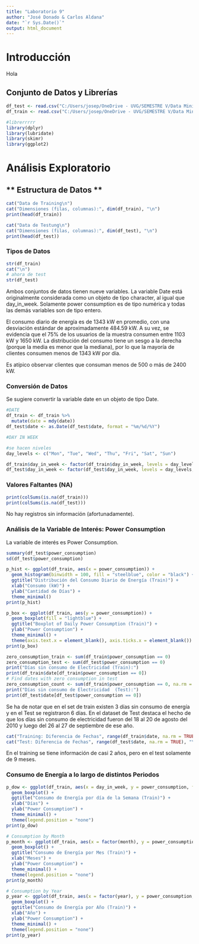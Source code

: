 ```yaml
---
title: "Laboratorio 9"
author: "José Donado & Carlos Aldana"
date: "`r Sys.Date()`"
output: html_document
---
```


# Introducción

Hola

## Conjunto de Datos y Librerías

```r
df_test <- read.csv("C:/Users/josep/OneDrive - UVG/SEMESTRE V/Data Mining/LAB09/Lab8DataMining/df_test.csv")
df_train <- read.csv("C:/Users/josep/OneDrive - UVG/SEMESTRE V/Data Mining/LAB09/Lab8DataMining/df_train.csv")

#librerrrrr
library(dplyr)
library(lubridate)
library(skimr)
library(ggplot2)
```

# Análisis Exploratorio

## \*\* Estructura de Datos \*\*

```r
cat("Data de Training\n")
cat("Dimensiones (filas, columnas):", dim(df_train), "\n")
print(head(df_train))

cat("Data de Testung\n")
cat("Dimensiones (filas, columnas):", dim(df_test), "\n")
print(head(df_test))

```

### Tipos de Datos

```r
str(df_train)
cat("\n")
# ahora de test
str(df_test)
```

Ambos conjuntos de datos tienen nueve variables. La variable Date está originalmente considerada como un objeto de tipo character, al igual que day_in_week. Solamente power consumption es de tipo numérica y todas las demás variables son de tipo entero.

El consumo diario de energía es de 1343 kW en promedio, con una desviación estándar de aproximadamente 484.59 kW. A su vez, se evidencia que el 75% de los usuarios de la muestra consumen entre 1103 kW y 1650 kW. La distribución del consumo tiene un sesgo a la derecha (porque la media es menor que la mediana), por lo que la mayoría de clientes consumen menos de 1343 kW por día.

Es atípico observar clientes que consuman menos de 500 o más de 2400 kW.

### Conversión de Datos

Se sugiere convertir la variable date en un objeto de tipo Date.

```r
#DATE
df_train <- df_train %>%
  mutate(date = mdy(date))
df_test$date <- as.Date(df_test$date, format = "%m/%d/%Y")

#DAY IN WEEK

#se hacen niveles
day_levels <- c("Mon", "Tue", "Wed", "Thu", "Fri", "Sat", "Sun")

df_train$day_in_week <- factor(df_train$day_in_week, levels = day_levels, ordered = TRUE)
df_test$day_in_week <- factor(df_test$day_in_week, levels = day_levels, ordered = TRUE)


```

### Valores Faltantes (NA)

```r
print(colSums(is.na(df_train)))
print(colSums(is.na(df_test)))


```

No hay registros sin información (afortunadamente).

### Análisis de la Variable de Interés: Power Consumption

La variable de interés es Power Consumption.

```r
summary(df_test$power_consumption)
sd(df_test$power_consumption)

p_hist <- ggplot(df_train, aes(x = power_consumption)) +
  geom_histogram(binwidth = 100, fill = "steelblue", color = "black") +
  ggtitle("Distribución del Consumo Diario de Energía (Train)") +
  xlab("Consumo (kW)") +
  ylab("Cantidad de Días") +
  theme_minimal()
print(p_hist)

p_box <- ggplot(df_train, aes(y = power_consumption)) +
  geom_boxplot(fill = "lightblue") +
  ggtitle("Boxplot of Daily Power Consumption (Train)") +
  ylab("Power Consumption") +
  theme_minimal() +
  theme(axis.text.x = element_blank(), axis.ticks.x = element_blank()) # Hide x-axis text
print(p_box)

```

```r
zero_consumption_train <- sum(df_train$power_consumption == 0)
zero_consumption_test <- sum(df_test$power_consumption == 0)
print("Días sin consumo de Electricidad (Train):")
print(df_train$date[df_train$power_consumption == 0])
# Find dates with zero consumption in test
zero_consumption_count <- sum(df_train$power_consumption == 0, na.rm = TRUE)
print("Días sin consumo de Electricidad  (Test):")
print(df_test$date[df_test$power_consumption == 0])


```

Se ha de notar que en el set de train existen 3 días sin consumo de energía y en el Test se registraron 6 días. En el dataset de Test destaca el hecho de que los días sin consumo de electricidad fueron del 18 al 20 de agosto del 2010 y luego del 26 al 27 de septiembre de ese año.

```r

cat("Training: Diferencia de Fechas", range(df_train$date, na.rm = TRUE), "\n")
cat("Test: Diferencia de Fechas", range(df_test$date, na.rm = TRUE), "\n")
```

En el training se tiene información de casi 2 años, pero en el test solamente de 9 meses.

### Consumo de Energía a lo largo de distintos Periodos

```r
p_dow <- ggplot(df_train, aes(x = day_in_week, y = power_consumption, fill = day_in_week)) +
  geom_boxplot() +
  ggtitle("Consumo de Energía por día de la Semana (Train)") +
  xlab("Días") +
  ylab("Power Consumption") +
  theme_minimal() +
  theme(legend.position = "none")
print(p_dow)

# Consumption by Month
p_month <- ggplot(df_train, aes(x = factor(month), y = power_consumption, fill = factor(month))) +
  geom_boxplot() +
  ggtitle("Consumo de Energía por Mes (Train)") +
  xlab("Meses") +
  ylab("Power Consumption") +
  theme_minimal() +
  theme(legend.position = "none")
print(p_month)

# Consumption by Year
p_year <- ggplot(df_train, aes(x = factor(year), y = power_consumption, fill = factor(year))) +
  geom_boxplot() +
  ggtitle("Consumo de Energía por Año (Train)") +
  xlab("Año") +
  ylab("Power Consumption") +
  theme_minimal() +
  theme(legend.position = "none")
print(p_year)


```
